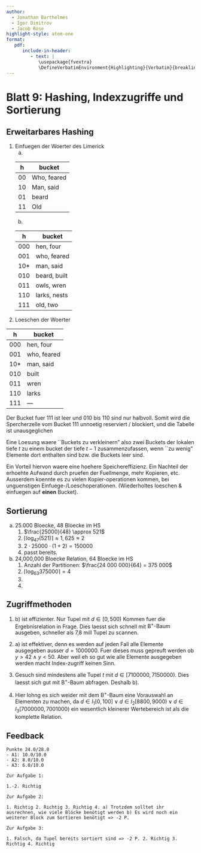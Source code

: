 ```yaml
---
author: 
  - Jonathan Barthelmes
  - Igor Dimitrov
  - Jacob Rose
highlight-style: atom-one
format:
   pdf:
      include-in-header: 
         - text: |
            \usepackage{fvextra} 
            \DefineVerbatimEnvironment{Highlighting}{Verbatim}{breaklines,commandchars=\\\{\}}
---
```


# Blatt 9: Hashing, Indexzugriffe und Sortierung

## Erweitarbares Hashing

1. Einfuegen der Woerter des Limerick
   a. 

    | h   | bucket      |
    | --- | ----------- |
    | 00  | Who, feared |
    | 10  | Man, said   |
    | 01  | beard       |
    | 11  | Old         |

   b. 

    | h   | bucket       |
    | --- | ------------ |
    | 000 | hen, four    |
    | 001 | who, feared  |
    | 10* | man, said    |
    | 010 | beard, built |
    | 011 | owls, wren   |
    | 110 | larks, nests |
    | 111 | old, two     |

2. Loeschen der Woerter

| h   | bucket      |
| --- | ----------- |
| 000 | hen, four   |
| 001 | who, feared |
| 10* | man, said   |
| 010 | built       |
| 011 | wren        |
| 110 | larks       |
| 111 | ---         |

Der Bucket fuer 111 ist leer und 010 bis 110 sind nur halbvoll. 
Somit wird die Spercherzelle vom Bucket 111 unnoetig reserviert / blockiert, 
und die Tabelle ist unausgeglichen

Eine Loesung waere \`\`Buckets zu verkleinern" also zwei Buckets der lokalen tiefe $t$
zu einem bucket der tiefe $t - 1$ zusammenzufassen, wenn \`\`zu wenig" Elemente dort enthalten
sind bzw. die Buckets leer sind.

Ein Vorteil hiervon waere eine hoehere Speichereffizienz. 
Ein Nachteil der erhoehte Aufwand durch pruefen der Fuellmenge, mehr Kopieren, etc.
Ausserdem koennte es zu vielen Kopier-operationen kommen, bei unguenstigen
Einfuege-/Loeschoperationen. (Wiederholtes loeschen \& einfuegen auf **einen** Bucket). 





## Sortierung

a. 25.000 Bloecke, 48 Bloecke im HS
    1. $\frac{25000}{48} \approx 521$
    2. $\lceil\log_{47}(521)\rceil \approx 1,625 \approx 2$
    3. $2 \cdot 25000 \cdot (1 + 2) = 150000$
    4. passt bereits. 

b. 24,000,000 Bloecke Relation, 64 Bloecke im HS
    1. Anzahl der Partitionen: $\frac{24 000 000}{64} = 375 000$
    2. $\lceil\log_{63}{375 000}\rceil = 4$
    3. 
        \begin{align*}
        2 \cdot 24.000.000 \cdot (1 + \lceil\log_{63}{375 000}) &= 2 \cdot 24.000.000\cdot (1 + 4) \\
                                                                &= 5 \cdot 2 \cdot 24.000.000 \\
                                                                &= 240.000.000
        \end{align*}
    4. 
        \begin{align*}
        \log_{x}{\frac{24 \cdot 10^6}{x}} = 2 \iff & x^2 = \frac{24 \cdot 10^6}{x} \\
                                                   & x^3 = 24 \cdot 10^6 \tag{Mult $x$} \\
                                                   & x = \sqrt[3]{24\cdot 10^6} \tag{$\sqrt[3]{\bullet}$} \\
                                                   & x \approx 289
        \end{align*}


## Zugriffmethoden

1. b\) ist effizienter. Nur Tupel mit $d \in [0, 500)$ Kommen fuer die Ergebnisrelation in Frage.
   Dies laesst sich schnell mit $\text{B}^{+}\text{-Baum}$ ausgeben, schneller als 7,8 mill Tupel
   zu scannen. 

2. a\) ist effektiver, denn es werden auf jeden Fall alle Elemente ausgegeben ausser $d = 1000000$.
   Fuer dieses muss gepreuft werden ob $y > 42 \wedge y < 50$. Aber weil eh so gut wie alle Elemente
   ausgegeben werden macht Index-zugriff keinen Sinn.

3. Gesuch sind mindestens alle Tupel $t$ mit $d \in [7100000, 7150000)$. Dies laesst sich gut mit
   $\text{B}^{+}\text{-Baum}$ abfragen. Deshalb b\).

4. Hier lohng es sich weider mit dem $\text{B}^{+}\text{-Baum}$ eine Vorauswahl an Elementen zu machen,
   da $d \in I_{1}[0, 100] \vee d \in I_{2}[8800, 9000) \vee d\in I_{3}[7000000, 7001000)$ ein wesentlich
   kleinerer Wertebereich ist als die komplette Relation. 

## Feedback

```text
Punkte 24.0/28.0
- A1: 10.0/10.0
- A2: 8.0/10.0
- A3: 6.0/10.0

Zur Aufgabe 1:

1.-2. Richtig

Zur Aufgabe 2:

1. Richtig 2. Richtig 3. Richtig 4. a) Trotzdem solltet ihr ausrechnen, wie viele Blöcke benötigt werden b) Es wird noch ein weiterer Block zum Sortieren benötigt => -2 P.

Zur Aufgabe 3:

1. Falsch, da Tupel bereits sortiert sind => -2 P. 2. Richtig 3. Richtig 4. Richtig
```